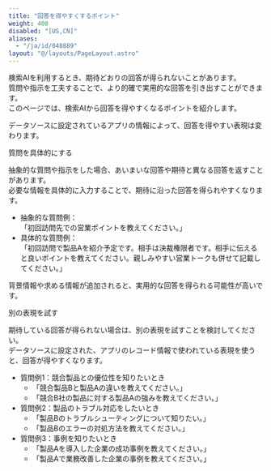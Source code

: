 ```yaml
---
title: "回答を得やすくするポイント"
weight: 400
disabled: "[US,CN]"
aliases:
  - "/ja/id/040889"
layout: "@/layouts/PageLayout.astro"
---
```




検索AIを利用するとき、期待どおりの回答が得られないことがあります。  
質問や指示を工夫することで、より的確で実用的な回答を引き出すことができます。  
このページでは、検索AIから回答を得やすくなるポイントを紹介します。

データソースに設定されているアプリの情報によって、回答を得やすい表現は変わります。

<Heading id="assist_usage_prompt_search_10">質問を具体的にする</Heading>

抽象的な質問や指示をした場合、あいまいな回答や期待と異なる回答を返すことがあります。  
必要な情報を具体的に入力することで、期待に沿った回答を得られやすくなります。

* 抽象的な質問例：  
「初回訪問先での営業ポイントを教えてください。」
* 具体的な質問例：  
「初回訪問で製品Aを紹介予定です。相手は決裁権限者です。相手に伝えると良いポイントを教えてください。親しみやすい営業トークも併せて記載してください。」

背景情報や求める情報が追加されると、実用的な回答を得られる可能性が高いです。

<Heading id="assist_usage_prompt_search_20">別の表現を試す</Heading>

期待している回答が得られない場合は、別の表現を試すことを検討してください。  
データソースに設定された、アプリのレコード情報で使われている表現を使うと、回答が得やすくなります。

* 質問例1：競合製品との優位性を知りたいとき  
  * 「競合製品Bと製品Aの違いを教えてください。」
  * 「競合B社の製品に対する製品Aの強みを教えてください。」
* 質問例2：製品のトラブル対応をしたいとき  
  * 「製品Bのトラブルシューティングについて知りたい。」
  * 「製品Bのエラーの対処方法を教えてください。」
* 質問例3：事例を知りたいとき  
  * 「製品Aを導入した企業の成功事例を教えてください。」
  * 「製品Aで業務改善した企業の事例を教えてください。」
